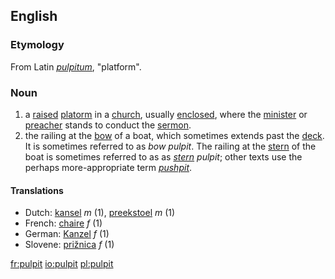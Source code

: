 ==English==
===Etymology===
From Latin ''[[pulpitum]]'', "platform".

===Noun===
# a [[raised]] [[platorm]] in a [[church]], usually [[enclosed]], where the [[minister]] or [[preacher]] stands to conduct the [[sermon]].
# the railing at the [[bow]] of a boat, which sometimes extends past the [[deck]].  It is sometimes referred to as ''bow'' ''pulpit''.  The railing at the [[stern]] of the boat is sometimes referred to as as ''[[stern]]'' ''pulpit''; other texts use the perhaps more-appropriate term ''[[pushpit]]''.
====Translations====
*Dutch: [[kansel]] ''m'' (1), [[preekstoel]] ''m'' (1)
*French: [[chaire]] ''f'' (1)
*German: [[Kanzel]] ''f'' (1)
*Slovene: [[prižnica]] ''f'' (1)

[[fr:pulpit]]
[[io:pulpit]]
[[pl:pulpit]]